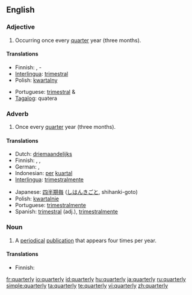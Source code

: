 ==English==

===Adjective===
{{en-adj|-}}

# Occurring once every [[quarter]] year (three months).

====Translations====
{{trans-top|Occurring once every quarter year}}
* Finnish: {{t|fi|neljännesvuosittainen}}, {{t-|fi|neljännesvuosi}}-
* [[Interlingua]]: [[trimestral]]
* Polish: [[kwartalny]] {{m}}
{{trans-mid}}
* Portuguese: [[trimestral]] {{m}} & {{f}}
* [[Tagalog]]: quatera
{{trans-bottom}}

===Adverb===
{{en-adv|-}}

# Once every [[quarter]] year (three months).

====Translations====
{{trans-top|Once every quarter year}}
* Dutch: [[driemaandelijks]]
* Finnish: {{t-|fi|neljännesvuosittain}}, {{t|fi|neljänneksittäin}}, {{t|fi|vuosineljänneksittäin}}
* German: {{t-|de|vierteljährlich}}, {{t-|de|quartalsweise}}
* Indonesian: [[per]] [[kuartal]]
* [[Interlingua]]: [[trimestralmente]]
{{trans-mid}}
* Japanese: [[四半期毎]] ([[しはんきごと]], shihanki-goto)
* Polish: [[kwartalnie]]
* Portuguese: [[trimestralmente]]
* Spanish: [[trimestral]] (adj.), [[trimestralmente]]
{{trans-bottom}}

===Noun===
{{en-noun|quarterlies}}

# A [[periodical]] [[publication]] that appears four times per year.

====Translations====
{{trans-top|periodical publication}}
* Finnish: {{t|fi|neljännesvuosijulkaisu}}
{{trans-mid}}
{{trans-bottom}}

[[fr:quarterly]]
[[io:quarterly]]
[[id:quarterly]]
[[hu:quarterly]]
[[ja:quarterly]]
[[ru:quarterly]]
[[simple:quarterly]]
[[ta:quarterly]]
[[te:quarterly]]
[[vi:quarterly]]
[[zh:quarterly]]
